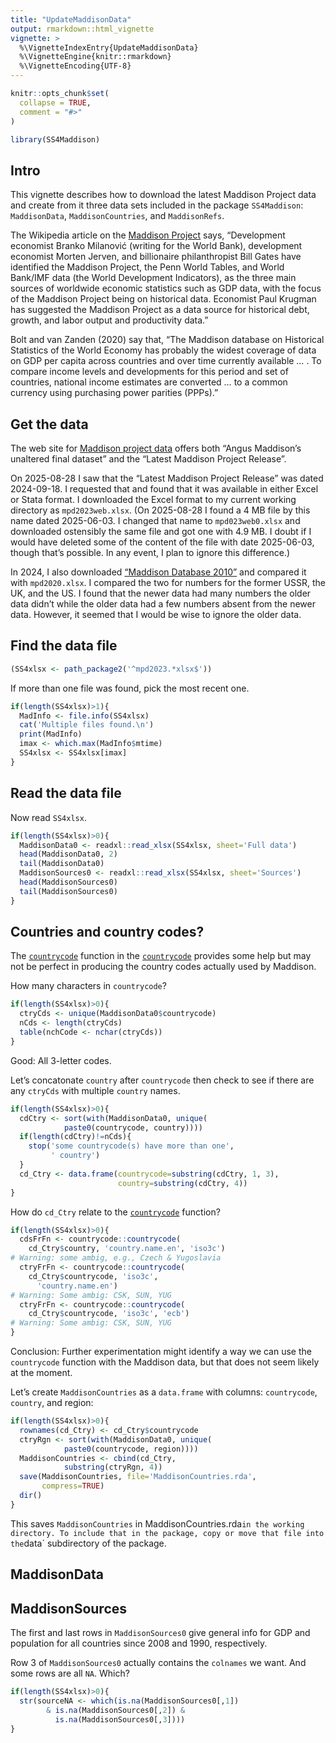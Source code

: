 ```yaml
---
title: "UpdateMaddisonData"
output: rmarkdown::html_vignette
vignette: >
  %\VignetteIndexEntry{UpdateMaddisonData}
  %\VignetteEngine{knitr::rmarkdown}
  %\VignetteEncoding{UTF-8}
---
```


```r
knitr::opts_chunk$set(
  collapse = TRUE,
  comment = "#>"
)
```

```r
library(SS4Maddison)
```

## Intro 

This vignette describes how to download the latest Maddison Project data and create from it three data sets included in the package `SS4Maddison`: `MaddisonData`, `MaddisonCountries`, and `MaddisonRefs`. 

The Wikipedia article on the [Maddison Project](https://en.wikipedia.org/wiki/Maddison_Project) says, "Development economist Branko Milanović (writing for the World Bank), development economist Morten Jerven, and billionaire philanthropist Bill Gates have identified the Maddison Project, the Penn World Tables, and World Bank/IMF data (the World Development Indicators), as the three main sources of worldwide economic statistics such as GDP data, with the focus of the Maddison Project being on historical data. Economist Paul Krugman has suggested the Maddison Project as a data source for historical debt, growth, and labor output and productivity data."  

Bolt and van Zanden (2020) say that, "The Maddison database on Historical Statistics of the World Economy has probably the widest coverage of data on GDP per capita across countries and over time currently available ... . To compare income levels and developments for this period and set of countries, national income estimates are converted ... to a common currency using purchasing power parities (PPPs)." 

## Get the data

The web site for [Maddison project data](https://www.rug.nl/ggdc/historicaldevelopment/maddison/) offers both "Angus Maddison's unaltered final dataset" and the "Latest Maddison Project Release".

On 2025-08-28 I saw that the "Latest Maddison Project Release" was dated 2024-09-18. I requested that and found that it was available in either Excel or Stata format. I downloaded the Excel format to my current working directory as `mpd2023web.xlsx`. (On 2025-08-28 I found a 4 MB file by this name dated 2025-06-03. I changed that name to `mpd023web0.xlsx` and downloaded ostensibly the same file and got one with 4.9 MB. I doubt if I would have deleted some of the content of the file with date 2025-06-03, though that's possible. In any event, I plan to ignore this difference.) 

In 2024, I also downloaded ["Maddison Database 2010"](https://www.rug.nl/ggdc/historicaldevelopment/maddison/releases/maddison-database-2010) and compared it with `mpd2020.xlsx`. I compared the two for numbers for the former USSR, the UK, and the US. I found that the newer data had many numbers the older data didn't while the older data had a few numbers absent from the newer data. However, it seemed that I would be wise to ignore the older data. 

## Find the data file

```r
(SS4xlsx <- path_package2('^mpd2023.*xlsx$'))
```

If more than one file was found, pick the most recent one. 

```r
if(length(SS4xlsx)>1){
  MadInfo <- file.info(SS4xlsx)
  cat('Multiple files found.\n')
  print(MadInfo)
  imax <- which.max(MadInfo$mtime)
  SS4xlsx <- SS4xlsx[imax]
}
```

## Read the data file

Now read `SS4xlsx`. 

```r
if(length(SS4xlsx)>0){
  MaddisonData0 <- readxl::read_xlsx(SS4xlsx, sheet='Full data')
  head(MaddisonData0, 2)
  tail(MaddisonData0)
  MaddisonSources0 <- readxl::read_xlsx(SS4xlsx, sheet='Sources')
  head(MaddisonSources0)
  tail(MaddisonSources0)
}
```

## Countries and country codes? 

The [`countrycode`](https://search.r-project.org/CRAN/refmans/countrycode/html/countrycode.html) function in the [`countrycode`](https://search.r-project.org/CRAN/refmans/countrycode/html/00Index.html) provides some help but may not be perfect in producing the country codes actually used by Maddison. 

How many characters in `countrycode`? 

```r
if(length(SS4xlsx)>0){
  ctryCds <- unique(MaddisonData0$countrycode)
  nCds <- length(ctryCds)
  table(nchCode <- nchar(ctryCds))
}
```

Good: All 3-letter codes. 

Let's concatonate `country` after `countrycode` then check to see if there are any `ctryCds` with multiple `country` names. 

```r
if(length(SS4xlsx)>0){
  cdCtry <- sort(with(MaddisonData0, unique(
            paste0(countrycode, country))))
  if(length(cdCtry)!=nCds){
    stop('some countrycode(s) have more than one', 
         ' country')
  }
  cd_Ctry <- data.frame(countrycode=substring(cdCtry, 1, 3),
                        country=substring(cdCtry, 4))
}
```

How do `cd_Ctry` relate to the [`countrycode`](https://search.r-project.org/CRAN/refmans/countrycode/html/countrycode.html) function? 

```r
if(length(SS4xlsx)>0){
  cdsFrFn <- countrycode::countrycode(
    cd_Ctry$country, 'country.name.en', 'iso3c')
# Warning: some ambig, e.g., Czech & Yugoslavia
  ctryFrFn <- countrycode::countrycode(
    cd_Ctry$countrycode, 'iso3c', 
      'country.name.en')
# Warning: Some ambig: CSK, SUN, YUG          
  ctryFrFn <- countrycode::countrycode(
    cd_Ctry$countrycode, 'iso3c', 'ecb')
# Warning: Some ambig: CSK, SUN, YUG          
}
```

Conclusion: Further experimentation might identify a way we can use the `countrycode` function with the Maddison data, but that does not seem likely at the moment. 

Let's create `MaddisonCountries` as a `data.frame` with columns: `countrycode`, `country`, and region: 

```r
if(length(SS4xlsx)>0){
  rownames(cd_Ctry) <- cd_Ctry$countrycode
  ctryRgn <- sort(with(MaddisonData0, unique(
            paste0(countrycode, region))))
  MaddisonCountries <- cbind(cd_Ctry, 
            substring(ctryRgn, 4))
  save(MaddisonCountries, file='MaddisonCountries.rda', 
       compress=TRUE)  
  dir()
}
```

This saves `MaddisonCountries` in MaddisonCountries.rda` in the working directory. To include that in the package, copy or move that file into the `data` subdirectory of the package. 

## MaddisonData

## MaddisonSources

The first and last rows in `MaddisonSources0` give general info for GDP and population for all countries since 2008 and 1990, respectively. 

Row 3 of `MaddisonSources0` actually contains the `colnames` we want. And some rows are all `NA`. Which? 

```r
if(length(SS4xlsx)>0){
  str(sourceNA <- which(is.na(MaddisonSources0[,1])
        & is.na(MaddisonSources0[,2]) & 
          is.na(MaddisonSources0[,3])))
}
```
